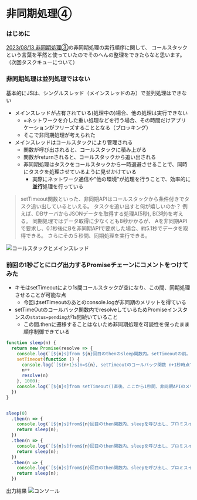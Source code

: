 # 非同期処理④
### はじめに
[2023/08/13 非同期処理③](./13_Promise2.mdx)の非同期処理の実行順序に関して、
コールスタックという言葉を平然と使っていたのでそのへんの整理をできたらなと思います。（次回タスクキューについて）

### 非同期処理は並列処理ではない
基本的にJSは、シングルスレッド（メインスレッドのみ）で並列処理はできない
- メインスレッドが占有されている(処理中の)場合、他の処理は実行できない
  - =ネットワークを介した重い処理などを行う場合、その時間だけアプリケーションがフリーズすることとなる（ブロッキング）
  - そこで非同期処理が考えられた
- メインスレッドはコールスタックにより管理される
  - 関数が呼び出されると、コールスタックに積み上がる
  - 関数がreturnされると、コールスタックから追い出される
  - 非同期処理はタスクをコールスタックから一時退避させることで、同時にタスクを処理させているように見せかけている
    - 実際にネットワーク通信や"他の環境"が処理を行うことで、効率的に**並行**処理を行っている

> setTimeout関数といった、非同期APIはコールスタックから条件付きでタスク追い出しているといえる。
タスクを追い出すと何が嬉しいのか？
例えば、DBサーバからJSONデータを取得する処理A(5秒), B(3秒)を考える。
同期処理ではデータ取得に少なくとも8秒かかるが、
Aを非同期APIで要求し、0.1秒後にBを非同期APIで要求した場合、約5.1秒でデータを取得できる。
さらにその５秒間、同期処理を実行できる。

![コールスタックとメインスレッド](../../img/2023-08/callstack.png)

### 前回の1秒ごとにログ出力するPromiseチェーンにコメントをつけてみた
- キモはsetTimeoutにより1s間コールスタックが空になり、この間、同期処理させることが可能な点
  - 今回はsetTimeoutのあとのconsole.logが非同期のメリットを得ている
- setTimeOutのコールバック関数内でresolveしているためPromiseインスタンスの`status=pending`が1s間続いていること
  - この間.thenに遷移することはないため非同期処理を可読性を保ったまま順序制御できている

```js
function sleep(n) {
  return new Promise(resolve => {
    console.log(`[${n}s]from ${n}回目のthenのsleep関数内。setTimeoutの前。ここは、同期処理のためsleep呼ばれた時点で出力`);
    setTimeout(function () { 
      console.log(`[${n+1}s]n=${n}, setTimeoutのコールバック関数 n+1秒時点で実行.このあとresolveし、後続処理後thenの処理に移る`);
      n++
      resolve(n)
    }, 1000);
    console.log(`[${n}s]from setTimeout()直後、ここから1秒間、非同期APIのメリットを享受する同期処理ができる`);
  })
}


sleep(0)
  .then(n => {
    console.log(`[${n}s]from${n}回目のthen関数内、sleepを呼び出し、プロミスインスタンスをreturnする`);
    return sleep(n);
  })
  .then(n => {
    console.log(`[${n}s]from${n}回目のthen関数内、sleepを呼び出し、プロミスインスタンスをreturnする`);
    return sleep(n);
  })
  .then(n => {
    console.log(`[${n}s]from${n}回目のthen関数内、sleepを呼び出し、プロミスインスタンスをreturnする`);
    return sleep(n);
  })

```

出力結果
![コンソール](../../img/2023-08/promise3.png)